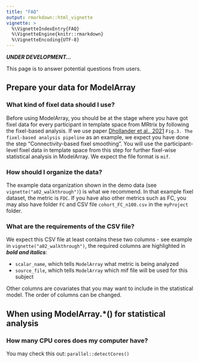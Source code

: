```yaml
---
title: "FAQ"
output: rmarkdown::html_vignette
vignette: >
  %\VignetteIndexEntry{FAQ}
  %\VignetteEngine{knitr::rmarkdown}
  %\VignetteEncoding{UTF-8}
---
```


***UNDER DEVELOPMENT...***

This page is to answer potential questions from users.

## Prepare your data for ModelArray
### What kind of fixel data should I use?
Before using ModelArray, you should be at the stage where you have got fixel data for every participant in template space from MRtrix by following the fixel-based analysis. If we use paper [Dhollander et al., 2021](https://doi.org/10.1016/j.neuroimage.2021.118417) `Fig.3. The fixel-based analysis pipeline` as an example, we expect you have done the step "Connectivity-based fixel smoothing". You will use the participant-level fixel data in template space from this step for further fixel-wise statistical analysis in ModelArray. We expect the file format is `mif`.

### How should I organize the data?
The example data organization shown in the demo data (see `vignette("a02_walkthrough")`) is what we recommend. In that example fixel dataset, the metric is `FDC`. If you have also other metrics such as FC, you may also have folder `FC` and CSV file `cohort_FC_n100.csv` in the `myProject` folder.

### What are the requirements of the CSV file?
We expect this CSV file at least contains these two columns - see example in `vignette("a02_walkthrough")`, the required columns are highlighted in ***bold and italics***:

* `scalar_name`, which tells `ModelArray` what metric is being analyzed
* `source_file`, which tells `ModelArray` which mif file will be used for this subject

Other columns are covariates that you may want to include in the statistical model. The order of columns can be changed.



## When using ModelArray.*() for statistical analysis
### How many CPU cores does my computer have?
You may check this out: `parallel::detectCores()`

